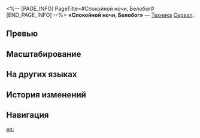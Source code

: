 <%-- [PAGE_INFO]
PageTitle=#Спокойной ночи, Белобог#
[END_PAGE_INFO] --%>
{{Навык Инфобокс
|Название         = Спокойной ночи, Белобог
|Изображение      = Навык Спокойной ночи, Белобог.png
|Персонаж         = Сервал
|Тип              = Техника
|Тэг              = 
|УронСтойк        = 20
|ЭнергияГен       = 
|Энергия          = 
|Длительность     = 
|Описание         = Немедленно атакует противника и после начала боя наносит случайному противнику электрический урон, равный 50% от силы атаки Сервал, и имеет {{Доп эффект|базовый шанс}} 100% наложить на всех противников статус Шок на 3 хода.<br />Противник со статусом Шок получает периодический электрический урон, равный 50% от силы атаки Сервал, в начале каждого хода.
|Свойство1        = 
|Масштабирование1 = 
}}
'''«Спокойной ночи, Белобог»''' — [[Техника]] [[Сервал]].

==Превью==
{{Превью
|Файл = Спокойной ночи, Белобог Превью
}}

==Масштабирование==


==На других языках==
{{На других языках
|en   = Good Night, Belobog
|zhs  = 晚安，贝洛伯格
|zht  = 晚安，貝洛伯格
|ja   = おやすみ、ベロブルグ
|ko   = 굿나잇, 벨로보그
|es   = Buenas noches, Belobog
|fr   = Bonsoir Belobog
|ru   = Спокойной ночи, Белобог
|th   = Good Night, Belobog
|vi   = Ngủ Ngon, Belobog
|de   = Gute Nacht, Belobog
|id   = Good Night, Belobog
|pt   = Boa Noite, Belobog
}}

==История изменений==
{{История изменений|3.5}}

==Навигация==
{{Навык Навбокс|Сервал}}

[[en:]]